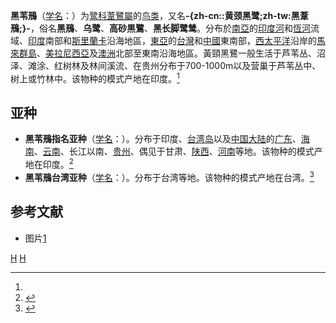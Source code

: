 {{noteTA
|T=zh-cn:黑苇鳽; zh-tw:黃頸黑鷺; 
|1=zh-cn:黑苇鳽; zh-tw:黃頸黑鷺; 
|2=zh-cn:苇鳽属; zh-tw:葦鷺屬;
}}
{{speciesbox
| name = 黑苇鳽
| status = LC
| status_system = iucn3.1
| status_ref = <ref>{{IUCN|id=22697334|title=''Ixobrychus flavicollis'' |assessors=[[BirdLife_International|BirdLife International]] |assessor-link=BirdLife International |version=2017.3 |year=2016 |accessdate=1 October 2016}} 数据库資料包含說明此物種被編入無危級別的原因</ref>
| image = Black bittern (Ixobrychus flavicollis).jpg
| image_caption = 太平洋亞種（''I. f. australis''），攝於[[澳洲|澳洲]]
| genus = Ixobrychus
| species = flavicollis
| authority = ([[約翰·萊瑟姆_(鳥類學家)|Latham]], 1790)<ref name='id1363'>{{cite web| url =http://www.bioinfo.cn/db05/BjdwSpecies.php?action=view&id=1363| title =黑苇鳽| work =《中国动物物种编目数据库》| publisher =中国科学院微生物研究所| author =中国科学院动物研究所| accessdate =2009-04-04| deadurl =yes| archiveurl =https://web.archive.org/web/20160305020926/http://www.bioinfo.cn/db05/BjdwSpecies.php?action=view&id=1363| archivedate =2016-03-05}}</ref>
| synonyms = 
* ''Ardea flavicollis'' <small>Latham, 1790</small>
* ''Dupetor flavicollis'' <small>(Latham, 1790)</small>
}}

'''黑苇鳽'''（[[学名|学名]]：{{lang|la|''Ixobrychus flavicollis''}}）为[[鹭科|鹭科]][[葦鷺屬|葦鷺屬]]的[[鸟类|鸟类]]，又名'''-{zh-cn::黄颈黑鹭;zh-tw:黑葦鳽;}-'''，俗名'''黑鳽'''、'''乌鹭'''、'''高砂黒鷺'''、'''黑长脚鹭鸶'''。分布於[[南亞|南亞]]的[[印度河|印度河]]和[[恆河|恆河]]流域、[[印度|印度]]南部和[[斯里蘭卡|斯里蘭卡]]沿海地區，[[東亞|東亞]]的[[台灣|台灣]]和[[中國|中國]]東南部，[[西太平洋|西太平洋]]沿岸的[[馬來群島|馬來群島]]、[[美拉尼西亞|美拉尼西亞]]及[[澳洲|澳洲]]北部至東南沿海地區。黃頸黑鷺一般生活于芦苇丛、沼泽、滩涂、红树林及林间溪流、在贵州分布于700-1000m以及营巢于芦苇丛中、树上或竹林中。该物种的模式产地在印度。<ref name='id1363'/>

==亚种==
*'''黑苇鳽指名亚种'''（[[学名|学名]]：{{lang|la|''Ixobrychus flavicollis flavicollis''}}）。分布于印度、[[台湾岛|台湾岛]]以及[[中国大陆|中国大陆]]的[[广东|广东]]、[[海南|海南]]、[[云南|云南]]、长江以南、[[贵州|贵州]]、偶见于甘肃、[[陕西|陕西]]、[[河南|河南]]等地。该物种的模式产地在印度。<ref name='id1364'>{{cite web| url =http://www.bioinfo.cn/db05/BjdwSpecies.php?action=view&id=1364| title =黑鳽指名亚种| work =《中国动物物种编目数据库》| publisher =中国科学院微生物研究所| author =中国科学院动物研究所| accessdate =2009-04-04| deadurl =yes| archiveurl =https://web.archive.org/web/20160305024648/http://www.bioinfo.cn/db05/BjdwSpecies.php?action=view&id=1364| archivedate =2016-03-05}}</ref>
*'''黑苇鳽台湾亚种'''（[[学名|学名]]：{{lang|la|''Ixobrychus flavicollis major''}}）。分布于台湾等地。该物种的模式产地在台湾。<ref name='id1365'>{{cite web| url =http://www.bioinfo.cn/db05/BjdwSpecies.php?action=view&id=1365| title =黑鳽台湾亚种| work =《中国动物物种编目数据库》| publisher =中国科学院微生物研究所| author =中国科学院动物研究所| accessdate =2009-04-04| deadurl =yes| archiveurl =https://web.archive.org/web/20160305072410/http://www.bioinfo.cn/db05/BjdwSpecies.php?action=view&id=1365| archivedate =2016-03-05}}</ref>

== 参考文献 ==
{{reflist}}
* 图片[https://www.liewwkphoto.com/blog/?p=6185] {{Wayback|url=https://www.liewwkphoto.com/blog/?p=6185 |date=20200722102217 }}
{{Taxonbar|from=Q888559}}

[[Category:苇鳽属|H]]
[[Category:1790年描述的鸟类|H]]